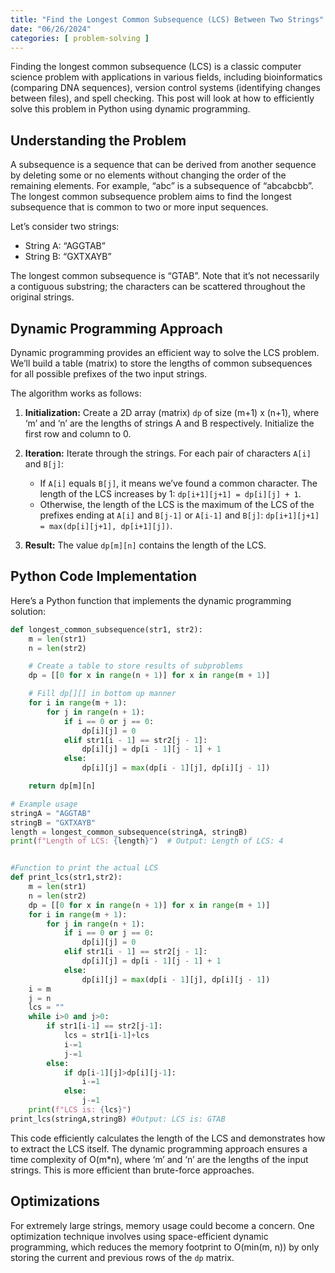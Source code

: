 ```yaml
---
title: "Find the Longest Common Subsequence (LCS) Between Two Strings"
date: "06/26/2024"
categories: [ problem-solving ]
---
```


Finding the longest common subsequence (LCS) is a classic computer science problem with applications in various fields, including bioinformatics (comparing DNA sequences), version control systems (identifying changes between files), and spell checking.  This post will look at how to efficiently solve this problem in Python using dynamic programming.

## Understanding the Problem

A subsequence is a sequence that can be derived from another sequence by deleting some or no elements without changing the order of the remaining elements.  For example, "abc" is a subsequence of "abcabcbb". The longest common subsequence problem aims to find the longest subsequence that is common to two or more input sequences.

Let's consider two strings:

* String A: "AGGTAB"
* String B: "GXTXAYB"

The longest common subsequence is "GTAB".  Note that it's not necessarily a contiguous substring; the characters can be scattered throughout the original strings.


## Dynamic Programming Approach

Dynamic programming provides an efficient way to solve the LCS problem. We'll build a table (matrix) to store the lengths of common subsequences for all possible prefixes of the two input strings.

The algorithm works as follows:

1. **Initialization:** Create a 2D array (matrix) `dp` of size (m+1) x (n+1), where 'm' and 'n' are the lengths of strings A and B respectively. Initialize the first row and column to 0.

2. **Iteration:** Iterate through the strings. For each pair of characters `A[i]` and `B[j]`:
   * If `A[i]` equals `B[j]`, it means we've found a common character.  The length of the LCS increases by 1: `dp[i+1][j+1] = dp[i][j] + 1`.
   * Otherwise, the length of the LCS is the maximum of the LCS of the prefixes ending at `A[i]` and `B[j-1]` or `A[i-1]` and `B[j]`: `dp[i+1][j+1] = max(dp[i][j+1], dp[i+1][j])`.

3. **Result:** The value `dp[m][n]` contains the length of the LCS.


## Python Code Implementation

Here's a Python function that implements the dynamic programming solution:

```python
def longest_common_subsequence(str1, str2):
    m = len(str1)
    n = len(str2)

    # Create a table to store results of subproblems
    dp = [[0 for x in range(n + 1)] for x in range(m + 1)]

    # Fill dp[][] in bottom up manner
    for i in range(m + 1):
        for j in range(n + 1):
            if i == 0 or j == 0:
                dp[i][j] = 0
            elif str1[i - 1] == str2[j - 1]:
                dp[i][j] = dp[i - 1][j - 1] + 1
            else:
                dp[i][j] = max(dp[i - 1][j], dp[i][j - 1])

    return dp[m][n]

# Example usage
stringA = "AGGTAB"
stringB = "GXTXAYB"
length = longest_common_subsequence(stringA, stringB)
print(f"Length of LCS: {length}")  # Output: Length of LCS: 4


#Function to print the actual LCS
def print_lcs(str1,str2):
    m = len(str1)
    n = len(str2)
    dp = [[0 for x in range(n + 1)] for x in range(m + 1)]
    for i in range(m + 1):
        for j in range(n + 1):
            if i == 0 or j == 0:
                dp[i][j] = 0
            elif str1[i - 1] == str2[j - 1]:
                dp[i][j] = dp[i - 1][j - 1] + 1
            else:
                dp[i][j] = max(dp[i - 1][j], dp[i][j - 1])
    i = m
    j = n
    lcs = ""
    while i>0 and j>0:
        if str1[i-1] == str2[j-1]:
            lcs = str1[i-1]+lcs
            i-=1
            j-=1
        else:
            if dp[i-1][j]>dp[i][j-1]:
                i-=1
            else:
                j-=1
    print(f"LCS is: {lcs}")
print_lcs(stringA,stringB) #Output: LCS is: GTAB

```

This code efficiently calculates the length of the LCS and demonstrates how to extract the LCS itself. The dynamic programming approach ensures a time complexity of O(m*n), where 'm' and 'n' are the lengths of the input strings. This is more efficient than brute-force approaches.

## Optimizations

For extremely large strings, memory usage could become a concern.  One optimization technique involves using space-efficient dynamic programming, which reduces the memory footprint to O(min(m, n)) by only storing the current and previous rows of the `dp` matrix.


